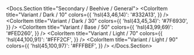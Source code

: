 
<Docs.Section title="Secondary / Beehive / General">
	<ColorPalette>
		<ColorItem
			title="Variant / Dark / 10"
			colors={{
				'hsl(43,46,14)': '#332A13',
			}}
		/>
		<ColorItem
			title="Variant / Dark / 30"
			colors={{
				'hsl(43,45,34)': '#7F6930',
			}}
		/>
		<ColorItem
			title="Variant / Base / 50"
			colors={{
				'hsl(43,99,69)': '#FED260',
			}}
		/>
		<ColorItem
			title="Variant / Light / 70"
			colors={{
				'hsl(44,100,91)': '#FFF2CF',
			}}
		/>
		<ColorItem
			title="Variant / Light / 90"
			colors={{
				'hsl(45,100,97)': '#FFFBEF',
			}}
		/>
	</ColorPalette>
</Docs.Section>
